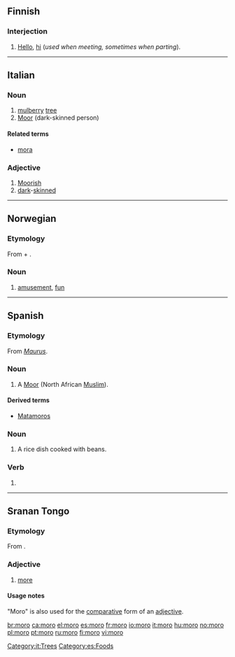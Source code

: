 ==Finnish==

===Interjection===
{{fi-int}}

# {{colloquial|lang=fi}} [[hello|Hello]], [[hi]] (''used when meeting, sometimes when parting'').

----

==Italian==

===Noun===
{{it-noun|mor|m|o|i}}

# [[mulberry]] [[tree]]
# [[Moor]] (dark-skinned person)

====Related terms====
* [[mora]]

===Adjective===
{{it-adj|mor}}

# [[Moorish]]
# [[dark]]-[[skinned]]

[[Category:it:Trees]]

----

==Norwegian==

===Etymology===
From {{term|mot||mind|lang=no}} + {{term|ro||pleasure, delight|lang=no}}.

===Noun===
{{infl|no|noun|g=f}}

# [[amusement]], [[fun]]

----

==Spanish==

===Etymology===
From {{etyl|la|es}} ''[[Maurus]]''.

===Noun===
{{es-noun-mf|f=mora}}

# A [[Moor]] (North African [[Muslim]]).

====Derived terms====
* [[Matamoros]]

===Noun===
{{es-noun-m}}

# {{context|Dominican Republic}} A rice dish cooked with beans.

===Verb===
{{es-verb-form|morar}}
 
# {{es-verb form of|ending=ar|mood=indicative|tense=present|pers=1|number=singular|[[morar]]}}

[[Category:es:Foods]]

----

==Sranan Tongo==

===Etymology===
From {{etyl|en|srn}} {{term|more|lang=en}}.

===Adjective===
{{infl|srn|adjective}}

# [[more]]

====Usage notes====
"Moro" is also used for the [[comparative]] form of an [[adjective]].

[[br:moro]]
[[ca:moro]]
[[el:moro]]
[[es:moro]]
[[fr:moro]]
[[io:moro]]
[[it:moro]]
[[hu:moro]]
[[no:moro]]
[[pl:moro]]
[[pt:moro]]
[[ru:moro]]
[[fi:moro]]
[[vi:moro]]
